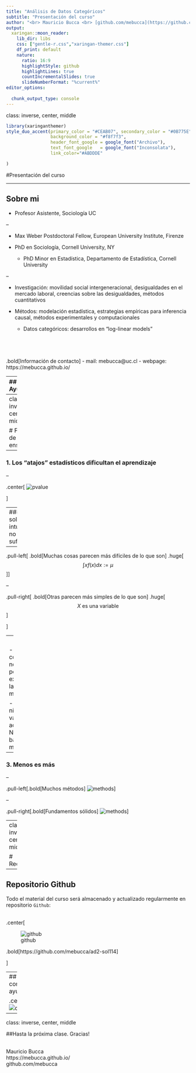 ```yaml
---
title: "Análisis de Datos Categóricos"
subtitle: "Presentación del curso"
author: "<br> Mauricio Bucca <br> [github.com/mebucca](https://github.com/mebucca) <br> mebucca@uc.cl"
output:
  xaringan::moon_reader:
    lib_dir: libs
    css: ["gentle-r.css","xaringan-themer.css"]
    df_print: default
    nature:
      ratio: 16:9
      highlightStyle: github
      highlightLines: true
      countIncrementalSlides: true
      slideNumberFormat: "%current%"
editor_options: 
  
  chunk_output_type: console
---  
```

class: inverse, center, middle

```r
library(xaringanthemer)
style_duo_accent(primary_color = "#CEAB07", secondary_color = "#0B775E",
                 background_color = "#f8f7f3",
                 header_font_google = google_font("Archivo"),
                 text_font_google   = google_font("Inconsolata"), 
                 link_color="#ABDDDE"

)
```

#Presentación del curso

---

## Sobre mi

  - Profesor Asistente, Sociología UC

--

  - Max Weber Postdoctoral Fellow, European University Institute, Firenze
  
  - PhD en Sociología, Cornell University, NY
    - PhD Minor en Estadística, Departamento de Estadística, Cornell University

--

  - Investigación: movilidad social intergeneracional,  desigualdades en el mercado laboral, creencias sobre las desigualdades, métodos cuantitativos
  
  - Métodos: modelación estadística, estrategias empíricas para inferencia causal, métodos experimentales y computacionales
    - Datos categóricos: desarrollos en "log-linear models"

<br>
--

.bold[Información de contacto]
 - mail: mebucca@uc.cl
 - webpage: https://mebucca.github.io/

---
## Ayudantía

<br>

.pull-left[
.bold[Roberto Cantillán]

- Estudiante doctorado en Sociología PUC

- Investigador Núcleo Milenio para el Estudio de Desajustes del Mercado Laboral (LM²C²)

- Investigación: Desigualdades, sociología analítica, consolidación y homofilia, mercados laborales. 

- Métodos: Análisis de redes sociales, modelos multinivel, inferencia causal. 

]
.figure-right[
![ayudante](roberto.jpeg)
]

---
class: inverse, center, middle

# Filosofía de enseñanza

---
### 1. Los "atajos" estadísticos dificultan el aprendizaje

--

.center[
![pvalue](pvalue.png)

]

---
### 2. La sola intuición no es suficiente

--

.pull-left[
.bold[Muchas cosas parecen más difíciles de lo que son]
.huge[$$\int xf(x)dx := \mu $$]
]

--

.pull-right[
.bold[Otras parecen más simples de lo que son]
.huge[ $$X   \text{ es una variable}$$]

]

--
<br>

- Vacíos de conocimiento, notación, poca exposición a las matemáticas.

- Este curso nivela estos vacíos activamente. No hay carta bajo la manga.

---

### 3. Menos es más

--

.pull-left[.bold[Muchos métodos]
![methods](methods.png)
]

--

.pull-right[.bold[Fundamentos sólidos]
![methods](foundations.jpg)]



---
class: inverse, center, middle

# Recursos

---

## Repositorio Github

Todo el material del curso será almacenado y actualizado regularmente en repositorio `Github`:

<br>
.center[

![github](github.png)

.bold[https://github.com/mebucca/ad2-sol114]

]

---
## Horario de consulta y ayudantías


.center[![officehours](officehours.jpg)]


---
class: inverse, center, middle


##Hasta la próxima clase. Gracias!

<br>
Mauricio Bucca <br>
https://mebucca.github.io/ <br>
github.com/mebucca




